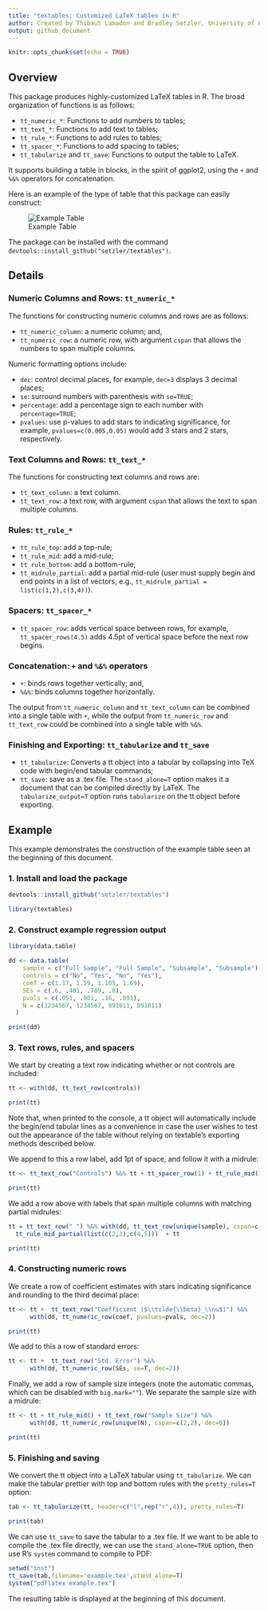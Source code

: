 ```yaml
---
title: "textables: Customized LaTeX tables in R"
author: Created by Thibaut Lamadon and Bradley Setzler, University of Chicago
output: github_document
---
```


```r
knitr::opts_chunk$set(echo = TRUE)
```

## Overview

This package produces highly-customized LaTeX tables in R. The broad organization of functions is as follows:

- `tt_numeric_*`: Functions to add numbers to tables;
- `tt_text_*`: Functions to add text to tables;
- `tt_rule_*`: Functions to add rules to tables;
- `tt_spacer_*`: Functions to add spacing to tables;
- `tt_tabularize` and `tt_save`: Functions to output the table to LaTeX.

It supports building a table in blocks, in the spirit of ggplot2, using the `+` and `%&%` operators for concatenation.

Here is an example of the type of table that this package can easily construct:

![Example Table](inst/example.png)

The package can be installed with the command `devtools::install_github("setzler/textables")`.



## Details

### Numeric Columns and Rows: `tt_numeric_*`

The functions for constructing numeric columns and rows are as follows:

- `tt_numeric_column`: a numeric column; and,
- `tt_numeric_row`: a numeric row, with argument `cspan` that allows the numbers to span multiple columns.

Numeric formatting options include:

- `dec`: control decimal places, for example, `dec=3` displays 3 decimal places;
- `se`: surround numbers with parenthesis with `se=TRUE`;
- `percentage`: add a percentage sign to each number with `percentage=TRUE`;
- `pvalues`: use p-values to add stars to indicating significance, for example, `pvalues=c(0.005,0.05)` would add 3 stars and 2 stars, respectively.


### Text Columns and Rows: `tt_text_*`

The functions for constructing text columns and rows are:

- `tt_text_column`: a text column. 
- `tt_text_row`: a text row, with argument `cspan` that allows the text to span multiple columns.


### Rules: `tt_rule_*`

- `tt_rule_top`: add a top-rule;
- `tt_rule_mid`: add a mid-rule;
- `tt_rule_bottom`: add a bottom-rule;
- `tt_midrule_partial`: add a partial mid-rule (user must supply begin and end points in a list of vectors, e.g., `tt_midrule_partial = list(c(1,2),c(3,4))`).


### Spacers: `tt_spacer_*`

- `tt_spacer_row`: adds vertical space between rows, for example, `tt_spacer_rows(4.5)` adds 4.5pt of vertical space before the next row begins.


### Concatenation: `+` and `%&%` operators

- `+`: binds rows together vertically; and,
- `%&%`: binds columns together horizontally.

The output from `tt_numeric_column` and `tt_text_column` can be combined into a single table with `+`, while the output from `tt_numeric_row` and `tt_text_row` could be combined into a single table with `%&%`.


### Finishing and Exporting: `tt_tabularize` and `tt_save`

- `tt_tabularize`: Converts a tt object into a tabular by collapsing into TeX code with begin/end tabular commands; 
- `tt_save`: save as a .tex file. The `stand_alone=T` option makes it a document that can be compiled directly by LaTeX. The `tabularize_output=T` option runs `tabularize` on the tt object before exporting.







## Example

This example demonstrates the construction of the example table seen at the beginning of this document.

### 1. Install and load the package

```r
devtools::install_github("setzler/textables")
```

```r
library(textables)
```


### 2. Construct example regression output

```r

library(data.table)

dd <- data.table(
    sample = c("Full Sample", "Full Sample", "Subsample", "Subsample"), 
    controls = c("No", "Yes", "No", "Yes"), 
    coef = c(1.17, 1.59, 1.105, 1.69),
    SEs = c(.6, .481, .789, .8), 
    pvals = c(.051, .001, .16, .091), 
    N = c(1234567, 1234567, 891011, 891011)
  )

print(dd)

```



### 3. Text rows, rules, and spacers

We start by creating a text row indicating whether or not controls are included:

```r
tt <- with(dd, tt_text_row(controls)) 

print(tt)
```

Note that, when printed to the console, a tt object will automatically include the begin/end tabular lines as a convenience in case the user wishes to test out the appearance of the table without relying on textable's exporting methods described below.

We append to this a row label, add 1pt of space, and follow it with a midrule:

```r
tt <- tt_text_row("Controls") %&% tt + tt_spacer_row(1) + tt_rule_mid()

print(tt)
```

We add a row above with labels that span multiple columns with matching partial midrules:

```r
tt = tt_text_row(" ") %&% with(dd, tt_text_row(unique(sample), cspan=c(2, 2))) + 
  tt_rule_mid_partial(list(c(2,3),c(4,5)))  + tt

print(tt)
```





### 4. Constructing numeric rows

We create a row of coefficient estimates with stars indicating significance and rounding to the third decimal place:

```r
tt <- tt +  tt_text_row("Coefficient ($\\tilde{\\beta}_\\nu$)") %&% 
      with(dd, tt_numeric_row(coef, pvalues=pvals, dec=2))

print(tt)
```

We add to this a row of standard errors:

```r
tt <- tt +  tt_text_row("Std. Error") %&% 
      with(dd, tt_numeric_row(SEs, se=T, dec=2))

```

Finally, we add a row of sample size integers (note the automatic commas, which can be disabled with `big.mark=""`). We separate the sample size with a midrule:

```r
tt <- tt + tt_rule_mid() + tt_text_row("Sample Size") %&% 
      with(dd, tt_numeric_row(unique(N), cspan=c(2,2), dec=0))

print(tt)
```




### 5. Finishing and saving

We convert the tt object into a LaTeX tabular using `tt_tabularize`. We can make the tabular prettier with top and bottom rules with the `pretty_rules=T` option:

```r
tab <- tt_tabularize(tt, header=c("l",rep("r",4)), pretty_rules=T)

print(tab)
```

We can use `tt_save` to save the tabular to a .tex file. If we want to be able to compile the .tex file directly, we can use the `stand_alone=TRUE` option, then use R's `system` command to compile to PDF:


```r
setwd("inst")
tt_save(tab,filename='example.tex',stand_alone=T)
system("pdflatex example.tex")

```

The resulting table is displayed at the beginning of this document.


